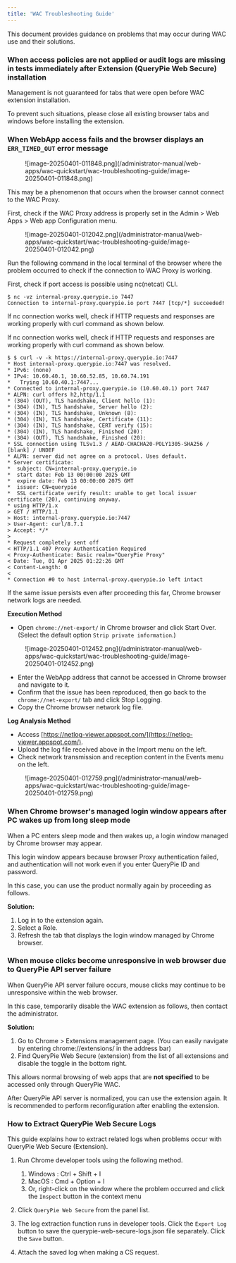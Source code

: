 ```yaml
---
title: 'WAC Troubleshooting Guide'
---
```


This document provides guidance on problems that may occur during WAC use and their solutions.

### When access policies are not applied or audit logs are missing in tests immediately after Extension (QueryPie Web Secure) installation

Management is not guaranteed for tabs that were open before WAC extension installation.

To prevent such situations, please close all existing browser tabs and windows before installing the extension.


### When WebApp access fails and the browser displays an `ERR_TIMED_OUT` error message

<figure data-layout="center" data-align="center">
![image-20250401-011848.png](/administrator-manual/web-apps/wac-quickstart/wac-troubleshooting-guide/image-20250401-011848.png)
</figure>

This may be a phenomenon that occurs when the browser cannot connect to the WAC Proxy.

First, check if the WAC Proxy address is properly set in the Admin &gt; Web Apps &gt; Web app Configuration menu.

<figure data-layout="center" data-align="center">
![image-20250401-012042.png](/administrator-manual/web-apps/wac-quickstart/wac-troubleshooting-guide/image-20250401-012042.png)
</figure>

Run the following command in the local terminal of the browser where the problem occurred to check if the connection to WAC Proxy is working.

First, check if port access is possible using nc(netcat) CLI.
```
$ nc -vz internal-proxy.querypie.io 7447
Connection to internal-proxy.querypie.io port 7447 [tcp/*] succeeded!
```

If nc connection works well, check if HTTP requests and responses are working properly with curl command as shown below.

If nc connection works well, check if HTTP requests and responses are working properly with curl command as shown below.
```
$ $ curl -v -k https://internal-proxy.querypie.io:7447
* Host internal-proxy.querypie.io:7447 was resolved.
* IPv6: (none)
* IPv4: 10.60.40.1, 10.60.52.85, 10.60.74.191
*   Trying 10.60.40.1:7447...
* Connected to internal-proxy.querypie.io (10.60.40.1) port 7447
* ALPN: curl offers h2,http/1.1
* (304) (OUT), TLS handshake, Client hello (1):
* (304) (IN), TLS handshake, Server hello (2):
* (304) (IN), TLS handshake, Unknown (8):
* (304) (IN), TLS handshake, Certificate (11):
* (304) (IN), TLS handshake, CERT verify (15):
* (304) (IN), TLS handshake, Finished (20):
* (304) (OUT), TLS handshake, Finished (20):
* SSL connection using TLSv1.3 / AEAD-CHACHA20-POLY1305-SHA256 / [blank] / UNDEF
* ALPN: server did not agree on a protocol. Uses default.
* Server certificate:
*  subject: CN=internal-proxy.querypie.io
*  start date: Feb 13 00:00:00 2025 GMT
*  expire date: Feb 13 00:00:00 2075 GMT
*  issuer: CN=querypie
*  SSL certificate verify result: unable to get local issuer certificate (20), continuing anyway.
* using HTTP/1.x
> GET / HTTP/1.1
> Host: internal-proxy.querypie.io:7447
> User-Agent: curl/8.7.1
> Accept: */*
>
* Request completely sent off
< HTTP/1.1 407 Proxy Authentication Required
< Proxy-Authenticate: Basic realm="QueryPie Proxy"
< Date: Tue, 01 Apr 2025 01:22:26 GMT
< Content-Length: 0
<
* Connection #0 to host internal-proxy.querypie.io left intact
```

If the same issue persists even after proceeding this far, Chrome browser network logs are needed.

**Execution Method**

* Open `chrome://net-export/` in Chrome browser and click Start Over. (Select the default option `Strip private information`.)

<figure data-layout="center" data-align="center">
![image-20250401-012452.png](/administrator-manual/web-apps/wac-quickstart/wac-troubleshooting-guide/image-20250401-012452.png)
</figure>

* Enter the WebApp address that cannot be accessed in Chrome browser and navigate to it.
* Confirm that the issue has been reproduced, then go back to the `chrome://net-export/` tab and click Stop Logging.
* Copy the Chrome browser network log file.

**Log Analysis Method**

* Access [https://netlog-viewer.appspot.com/](https://netlog-viewer.appspot.com/).
* Upload the log file received above in the Import menu on the left.
* Check network transmission and reception content in the Events menu on the left.

<figure data-layout="center" data-align="center">
![image-20250401-012759.png](/administrator-manual/web-apps/wac-quickstart/wac-troubleshooting-guide/image-20250401-012759.png)
</figure>


### When Chrome browser's managed login window appears after PC wakes up from long sleep mode

When a PC enters sleep mode and then wakes up, a login window managed by Chrome browser may appear.

This login window appears because browser Proxy authentication failed, and authentication will not work even if you enter QueryPie ID and password.

In this case, you can use the product normally again by proceeding as follows.

**Solution:**

1. Log in to the extension again.
2. Select a Role.
3. Refresh the tab that displays the login window managed by Chrome browser.


### When mouse clicks become unresponsive in web browser due to QueryPie API server failure

When QueryPie API server failure occurs, mouse clicks may continue to be unresponsive within the web browser.

In this case, temporarily disable the WAC extension as follows, then contact the administrator.

**Solution:**

1. Go to Chrome &gt; Extensions management page. (You can easily navigate by entering chrome://extensions/ in the address bar)
2. Find QueryPie Web Secure (extension) from the list of all extensions and disable the toggle in the bottom right.

This allows normal browsing of web apps that are **not specified** to be accessed only through QueryPie WAC.

After QueryPie API server is normalized, you can use the extension again. It is recommended to perform reconfiguration after enabling the extension.


### How to Extract QueryPie Web Secure Logs

This guide explains how to extract related logs when problems occur with QueryPie Web Secure (Extension).

1. Run Chrome developer tools using the following method.
    1. Windows : Ctrl + Shift + I
    2. MacOS : Cmd + Option + I
    3. Or, right-click on the window where the problem occurred and click the `Inspect` button in the context menu

1. Click `QueryPie Web Secure` from the panel list.
2. The log extraction function runs in developer tools. Click the `Export Log` button to save the querypie-web-secure-logs.json file separately. Click the `Save` button.
3. Attach the saved log when making a CS request.
